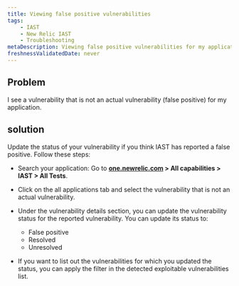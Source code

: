 ```yaml
---
title: Viewing false positive vulnerabilities
tags:
    - IAST
    - New Relic IAST
    - Troubleshooting
metaDescription: Viewing false positive vulnerabilities for my application. 
freshnessValidatedDate: never
---
```


## Problem 

I see a vulnerability that is not an actual vulnerability (false positive) for my application.

## solution

Update the status of your vulnerability if you think IAST has reported a false positive. Follow these steps:

- Search your application: Go to <DNT>**[one.newrelic.com](https://one.newrelic.com) > All capabilities > IAST > All Tests**</DNT>.

- Click on the all applications tab and select the vulnerability that is not an actual vulnerability.

- Under the vulnerability details section, you can update the vulnerability status for the reported vulnerability. You can update its status to:
    - False positive
    - Resolved
    - Unresolved

- If you want to list out the vulnerabilities for which you updated the status, you can apply the filter in the detected exploitable vulnerabilities list.